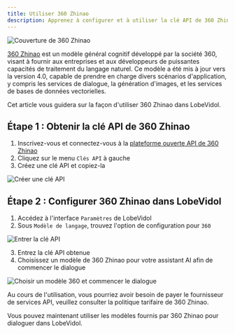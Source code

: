 ```yaml
---
title: Utiliser 360 Zhinao
description: Apprenez à configurer et à utiliser la clé API de 360 Zhinao dans LobeVidol pour commencer à dialoguer et interagir.
---
```


<img
className="block"
src="https://oss.vidol.chat/docs/2024/12/79f9edb472e9f67042a3d16aaa2641e7.png"
alt="Couverture de 360 Zhinao"
/>

[360 Zhinao](https://ai.360.com/) est un modèle général cognitif développé par la société 360, visant à fournir aux entreprises et aux développeurs de puissantes capacités de traitement du langage naturel. Ce modèle a été mis à jour vers la version 4.0, capable de prendre en charge divers scénarios d'application, y compris les services de dialogue, la génération d'images, et les services de bases de données vectorielles.

Cet article vous guidera sur la façon d'utiliser 360 Zhinao dans LobeVidol.

## Étape 1 : Obtenir la clé API de 360 Zhinao

1. Inscrivez-vous et connectez-vous à la [plateforme ouverte API de 360 Zhinao](https://ai.360.com/platform/keys)
2. Cliquez sur le menu `Clés API` à gauche
3. Créez une clé API et copiez-la

<img
src="https://oss.vidol.chat/assets/688e6e10904ad46cf7f44bba6359f90c.webp"
alt="Créer une clé API"
/>

## Étape 2 : Configurer 360 Zhinao dans LobeVidol

1. Accédez à l'interface `Paramètres` de LobeVidol
2. Sous `Modèle de langage`, trouvez l'option de configuration pour `360`

<img
src="https://oss.vidol.chat/assets/65c86d6e63ddd5dd9896a6a67c054c0d.webp"
alt="Entrer la clé API"
/>

3. Entrez la clé API obtenue
4. Choisissez un modèle de 360 Zhinao pour votre assistant AI afin de commencer le dialogue

<img
src="https://oss.vidol.chat/docs/2024/12/e32889a1d501a14cba082ea42c7431f4.png"
alt="Choisir un modèle 360 et commencer le dialogue"
/>

<Warning>Au cours de l'utilisation, vous pourriez avoir besoin de payer le fournisseur de services API, veuillez consulter la politique tarifaire de 360 Zhinao.</Warning>

Vous pouvez maintenant utiliser les modèles fournis par 360 Zhinao pour dialoguer dans LobeVidol.

